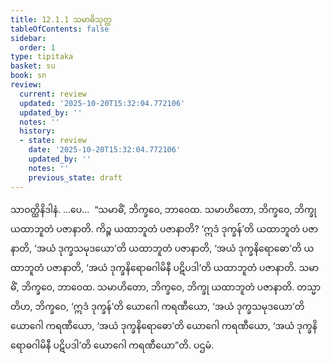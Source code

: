 ```yaml
---
title: 12.1.1 သမာဓိသုတ္တ
tableOfContents: false
sidebar:
  order: 1
type: tipitaka
basket: su
book: sn
review:
  current: review
  updated: '2025-10-20T15:32:04.772106'
  updated_by: ''
  notes: ''
  history:
  - state: review
    date: '2025-10-20T15:32:04.772106'
    updated_by: ''
    notes: ''
    previous_state: draft
---
```



<DynamicBreadcrumb />


<ReviewStatus review={frontmatter.review} showDetails={true} />

<HypothesisAnnotation frontmatter={frontmatter} />

<Division number="1071" book="sn" e="ch" v="18" p="439">

<Paragraph number="2166" book="sn">
သာဝတ္ထိနိဒါနံ. …ပေ…  “သမာဓိံ, ဘိက္ခဝေ, ဘာဝေထ. သမာဟိတော, ဘိက္ခဝေ, ဘိက္ခု ယထာဘူတံ ပဇာနာတိ. ကိဉ္စ ယထာဘူတံ ပဇာနာတိ? ‘ဣဒံ ဒုက္ခန်’တိ ယထာဘူတံ ပဇာနာတိ, ‘အယံ ဒုက္ခသမုဒယော’တိ ယထာဘူတံ ပဇာနာတိ, ‘အယံ ဒုက္ခနိရောဓော’တိ ယထာဘူတံ ပဇာနာတိ, ‘အယံ ဒုက္ခနိရောဓဂါမိနီ ပဋိပဒါ’တိ ယထာဘူတံ ပဇာနာတိ. သမာဓိံ, ဘိက္ခဝေ, ဘာဝေထ. သမာဟိတော, ဘိက္ခဝေ, ဘိက္ခု ယထာဘူတံ ပဇာနာတိ.
</Paragraph>

<Paragraph number="2167" book="sn">
တသ္မာတိဟ, ဘိက္ခဝေ, ‘ဣဒံ ဒုက္ခန်’တိ ယောဂေါ ကရဏီယော, ‘အယံ ဒုက္ခသမုဒယော’တိ ယောဂေါ ကရဏီယော, ‘အယံ ဒုက္ခနိရောဓော’တိ ယောဂေါ ကရဏီယော, ‘အယံ ဒုက္ခနိရောဓဂါမိနီ ပဋိပဒါ’တိ ယောဂေါ ကရဏီယော”တိ.

</Paragraph>
</Division>

<Paragraph number="2168" type="center" book="sn">
ပဌမံ.
</Paragraph>